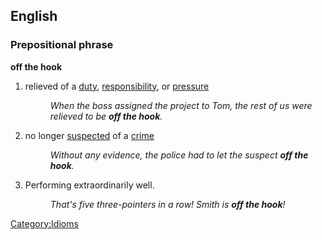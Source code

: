 ==English==
===Prepositional phrase===
'''off the hook'''
#relieved of a [[duty]], [[responsibility]], or [[pressure]]
#:''When the boss assigned the project to Tom, the rest of us were relieved to be '''off the hook'''.''
#no longer [[suspect]]ed of a [[crime]]
#:''Without any evidence, the police had to let the suspect '''off the hook'''.''
# {{sports}} Performing extraordinarily well.
#: ''That's five three-pointers in a row!  Smith is '''off the hook'''!''

[[Category:Idioms]]